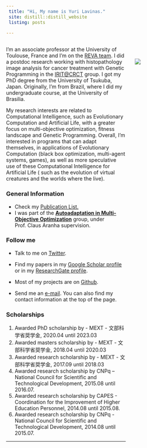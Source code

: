 ```yaml
---
 title: "Hi, My name is Yuri Lavinas."
 site: distill::distill_website
 listing: posts
 
---
```


<div style="width: 65%; float: left;">

I'm an associate professor at the University of Toulouse, France and I'm on the [REVA team](https://www.irit.fr/en/departement/dep-hpc-simulation-optimization/reva-team/). I did a postdoc research working with histopathology image analysis for cancer treatment with Genetic Programming in the [IRIT@CRCT](https://www.crct-inserm.fr/iritcrct/) group. I got my PhD degree from the University of Tsukuba, Japan. Originally, I'm from Brazil, where I did my undergraduate course, at the University of Brasilia. 

My research interests are related to Computational Intelligence, such as Evolutionary Computation and Artificial Life, with a greater focus on multi-objective optimization, fitness landscape and  Genetic Programming. Overall, I'm interested in programs that can adapt themselves, in applications of Evolutionary Computation (black box optimization, multi-agent systems, games), as well as more speculative use of these Computational Intelligence for Artificial Life ( such as the evolution of virtual creatures and the worlds where the live).




### General Information
- Check my [Publication List.](https://yurilavinas.github.io/publications.html)
- I was part of the [**Autoadaptation in Multi-Objective Optimization**](http://conclave.cs.tsukuba.ac.jp/research/autoadapt/) group, under Prof. Claus Aranha supervision.

### Follow me

- Talk to me on [Twitter](https://twitter.com/yurilavinas).

- Find my papers in my [Google Scholar profile](https://scholar.google.com/citations?user=-hdeQYcAAAAJ&hl=en&oi=ao) or in my [ResearchGate profile](https://www.researchgate.net/profile/Yuri_Lavinas).

- Most of my projects are on [Github](https://github.com/yurilavinas).

- Send me an [e-mail](mailto:lavinas.yuri.xp@alumni.tsukuba.ac.jp). You can also find my contact information at the top of the page.

### Scholarships 

  1. Awarded PhD scholarship by
    - MEXT - 文部科学省奨学金, 2020.04 until 2023.03
  2. Awarded masters scholarship by
    - MEXT - 文部科学省奨学金, 2018.04 until 2020.03
  3. Awarded research scholarship by
    - MEXT - 文部科学省奨学金, 2017.09 until 2018.03
  4. Awarded research scholarship by CNPq – National Council for Scientific and Technological Development, 2015.08 until 2016.07.
  5. Awarded research scholarship by CAPES - Coordination for the Improvement of Higher Education Personnel, 2014.08 until 2015.08.
  6. Awarded research scholarship by CNPq - National Council for Scientific and Technological Development, 2014.08 until 2015.07.
    
------
</div>




<div style="width: 30%; float: right;">

<br/>
<br/>
![](imgs/DSC02241.JPG)

</div>
